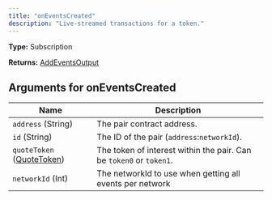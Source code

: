 ```yaml
---
title: "onEventsCreated"
description: "Live-streamed transactions for a token."
---
```


**Type:** Subscription

**Returns:** [AddEventsOutput](/api-reference/types/addeventsoutput)

## Arguments for onEventsCreated

| Name | Description |
|------|-------------|
| `address` (String) | The pair contract address. |
| `id` (String) | The ID of the pair (`address`:`networkId`). |
| `quoteToken` ([QuoteToken](/api-reference/types/quotetoken)) | The token of interest within the pair. Can be `token0` or `token1`. |
| `networkId` (Int) | The networkId to use when getting all events per network |

